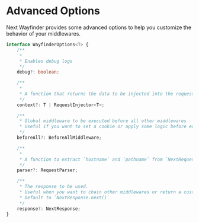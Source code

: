 
# Advanced Options
Next Wayfinder provides some advanced options to help you customize the behavior of your middlewares.

```ts
interface WayfinderOptions<T> {
    /**
     *
     * Enables debug logs
     */
    debug?: boolean;

    /**
     *
     * A function that returns the data to be injected into the request
     */
    context?: T | RequestInjector<T>;

    /**
     * Global middleware to be executed before all other middlewares
     * Useful if you want to set a cookie or apply some logic before each request
     */
    beforeAll?: BeforeAllMiddleware;

    /**
     *
     * A function to extract `hostname` and `pathname` from `NextRequest`
     */
    parser?: RequestParser;

    /**
     * The response to be used.
     * Useful when you want to chain other middlewares or return a custom response
     * Default to `NextResponse.next()`
     */
    response?: NextResponse;
}
```




